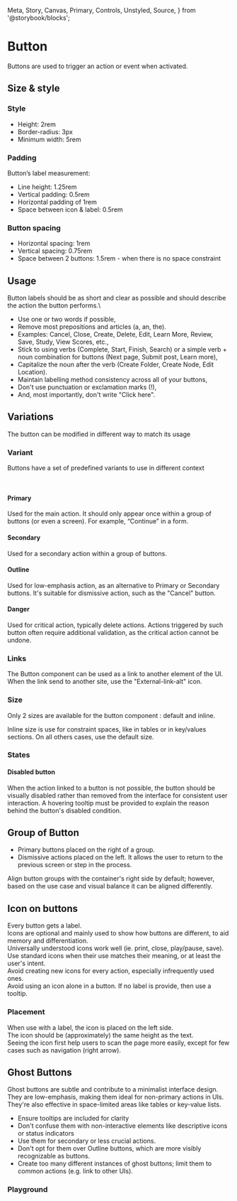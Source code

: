   Meta,
  Story,
  Canvas,
  Primary,
  Controls,
  Unstyled,
  Source,
} from '@storybook/blocks';


<Meta of={ButtonStories} />

# Button

Buttons are used to trigger an action or event when activated.

## Size & style

### Style

- Height: 2rem
- Border-radius: 3px
- Minimum width: 5rem

### Padding

Button’s label measurement:

- Line height: 1.25rem
- Vertical padding: 0.5rem
- Horizontal padding of 1rem
- Space between icon & label: 0.5rem

### Button spacing

- Horizontal spacing: 1rem
- Vertical spacing: 0.75rem
- Space between 2 buttons: 1.5rem - when there is no space constraint

## Usage

Button labels should be as short and clear as possible and should describe the action the button performs.\

- Use one or two words if possible,
- Remove most prepositions and articles (a, an, the).
- Examples: Cancel, Close, Create, Delete, Edit, Learn More, Review, Save, Study, View Scores, etc.,
- Stick to using verbs (Complete, Start, Finish, Search) or a simple verb + noun combination for buttons (Next page, Submit post, Learn more),
- Capitalize the noun after the verb (Create Folder, Create Node, Edit Location).
- Maintain labelling method consistency across all of your buttons,
- Don't use punctuation or exclamation marks (!),
- And, most importantly, don't write "Click here".

## Variations

The button can be modified in different way to match its usage

### Variant

Buttons have a set of predefined variants to use in different context

<Story of={ButtonStories.DefaultButtons} />
<br />

#### Primary

Used for the main action. It should only appear once within a group of buttons (or even a screen).
For example, “Continue” in a form.

<Story of={ButtonStories.Primary} />

#### Secondary

Used for a secondary action within a group of buttons.

<Story of={ButtonStories.Secondary} />

#### Outline

Used for low-emphasis action, as an alternative to Primary or Secondary buttons.
It's suitable for dismissive action, such as the "Cancel" button.

<Story of={ButtonStories.Outline} />

#### Danger

Used for critical action, typically delete actions.
Actions triggered by such button often require additional validation, as the critical action cannot be undone.

<Story of={ButtonStories.Danger} />

### Links

The Button component can be used as a link to another element of the UI.
When the link send to another site, use the "External-link-alt" icon.

### Size

Only 2 sizes are available for the button component : default and inline.

Inline size is use for constraint spaces, like in tables or in key/values sections.
On all others cases, use the default size.

<Story of={ButtonStories.ButtonSizes} />

### States

#### Disabled button

When the action linked to a button is not possible, the button should be visually disabled rather than
removed from the interface for consistent user interaction.
A hovering tooltip must be provided to explain the reason behind the button's disabled condition.

<Story of={ButtonStories.ButtonDisabled} />

## Group of Button

- Primary buttons placed on the right of a group.
- Dismissive actions placed on the left. It allows the user to return to the previous screen or step in the process.

Align button groups with the container's right side by default; however, based on the use case and visual balance it can be aligned differently.

<Story of={ButtonStories.SimpleForm} />

## Icon on buttons

Every button gets a label.\
Icons are optional and mainly used to show how buttons are different, to aid memory and differentiation.\
Universally understood icons work well (ie. print, close, play/pause, save).\
Use standard icons when their use matches their meaning, or at least the user's intent.\
Avoid creating new icons for every action, especially infrequently used ones.\
Avoid using an icon alone in a button. If no label is provide, then use a tooltip.

### Placement

When use with a label, the icon is placed on the left side.\
The icon should be (approximately) the same height as the text.  
Seeing the icon first help users to scan the page more easily, except for few cases such as navigation (right arrow).

<Story of={ButtonStories.ButtonsWithIcon} />

<Canvas of={ButtonStories.IconButtonWithTooltip} layout="fullscreen" />

## Ghost Buttons

Ghost buttons are subtle and contribute to a minimalist interface design.  
They are low-emphasis, making them ideal for non-primary actions in UIs.  
They're also effective in space-limited areas like tables or key-value lists.

- Ensure tooltips are included for clarity
- Don't confuse them with non-interactive elements like descriptive icons or status indicators
- Use them for secondary or less crucial actions.
- Don't opt for them over Outline buttons, which are more visibly recognizable as buttons.
- Create too many different instances of ghost buttons; limit them to common actions (e.g. link to other UIs).

<Story of={ButtonStories.GhostButtons} />

### Playground

<Canvas of={ButtonStories.Playground} withSource />

<Controls of={ButtonStories.Playground} />
